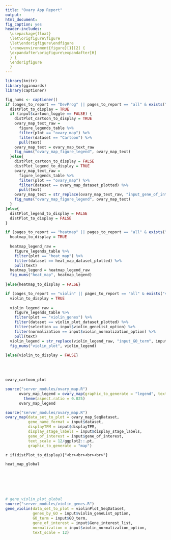 ```yaml
---
title: "Ovary App Report"
output:
html_document:
fig_caption: yes
header-includes:
  \usepackage{float}
  \let\origfigure\figure
  \let\endorigfigure\endfigure
  \renewenvironment{figure}[1][2] {
  \expandafter\origfigure\expandafter[H]
  } {
  \endorigfigure
  }
---
```


```r
library(knitr)
library(gginnards)
library(captioner)

fig_nums <- captioner()
if (pages_to_report == "DevProg" || pages_to_report == "all" & exists("ovary_map_dataset_plotted")) {
  distPlot_to_display = TRUE
  if (input$cartoon_toggle == FALSE) {
    distPlot_cartoon_to_display = TRUE
    ovary_map_text_raw =
      figure_legends_table %>%
      filter(plot == "ovary_map") %>%
      filter(dataset == "Cartoon") %>%
      pull(text)
    ovary_map_text = ovary_map_text_raw
    fig_nums("ovary_map_figure_legend", ovary_map_text)
  }else{
    distPlot_cartoon_to_display = FALSE
    distPlot_legend_to_display = TRUE
    ovary_map_text_raw =
      figure_legends_table %>%
      filter(plot == "ovary_map") %>%
      filter(dataset == ovary_map_dataset_plotted) %>%
      pull(text)
    ovary_map_text = str_replace(ovary_map_text_raw, "input_gene_of_interest", input$gene_of_interest)
    fig_nums("ovary_map_figure_legend", ovary_map_text)
  }
}else{
  distPlot_legend_to_display = FALSE
  distPlot_to_display = FALSE
}

if (pages_to_report == "heatmap" || pages_to_report == "all" & exists("heat_map_dataset_plotted")) {
  heatmap_to_display = TRUE
  
  heatmap_legend_raw =
    figure_legends_table %>%
    filter(plot == "heat_map") %>%
    filter(dataset == heat_map_dataset_plotted) %>%
    pull(text)
  heatmap_legend = heatmap_legend_raw
  fig_nums("heat_map", heatmap_legend)
  
}else{heatmap_to_display = FALSE}

if (pages_to_report == "violin" || pages_to_report == "all" & exists("violin_plot_dataset_plotted")) {
  violin_to_display = TRUE
  
  violin_legend_raw = 
    figure_legends_table %>% 
    filter(plot == "violin_genes") %>% 
    filter(dataset == violin_plot_dataset_plotted) %>% 
    filter(selection == input$violin_geneList_option) %>% 
    filter(normalization == input$violin_normalization_option) %>% 
    pull(text)
  violin_legend = str_replace(violin_legend_raw, "input_GO_term", input$GO_term)
  fig_nums("violin_plot", violin_legend)
  
}else{violin_to_display = FALSE}

```
<br><br>


```r
ovary_cartoon_plot
```

```r
source("server_modules/ovary_map.R")
      ovary_map_legend = ovary_map(graphic_to_generate = "legend", text_scale = 8)+ 
        theme(aspect.ratio = 0.025)
      ovary_map_legend
```

```r
source("server_modules/ovary_map.R")
ovary_map(data_set_to_plot = ovary_map_SeqDataset,
          gene_name_format = input$dataset, 
          displayTPM = input$displayTPM, 
          display_stage_labels = input$display_stage_labels,
          gene_of_interest = input$gene_of_interest, 
          text_scale = 12/ggplot2::.pt, 
          graphic_to_generate = "map")

```

`r if(distPlot_to_display){"<br><br><br><br>"}`

```r
heat_map_global
```
<br><br><br><br>
```r
# gene_violin_plot_global
source("server_modules/violin_genes.R")
gene_violin(data_set_to_plot = violinPlot_SeqDataset,
            genes_by_GO = input$violin_geneList_option,
            GO_term = input$GO_term,
            gene_of_interest = input$Gene_interest_list,
            normalization = input$violin_normalization_option,
            text_scale = 12)
```

